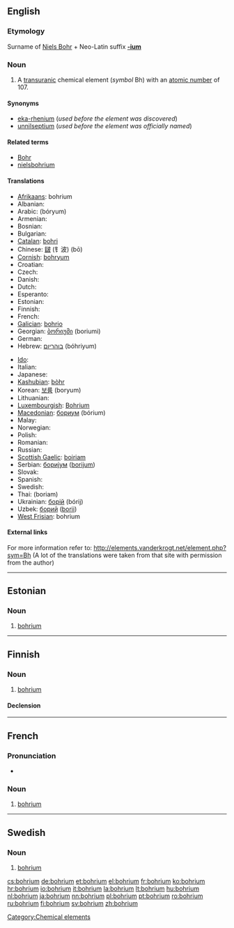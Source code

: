 {{also|Bohrium}}
==English==
{{elements|Bh|seaborgium|Sg|hassium|Hs}}

===Etymology===
Surname of [[w:Niels Bohr|Niels Bohr]] + Neo-Latin suffix '''[[-ium]]'''

===Noun===
{{en-noun|-}}
{{wikipedia}}

# A [[transuranic]] chemical element (''symbol'' Bh) with an [[atomic number]] of 107.

====Synonyms====
* [[eka-rhenium]] (''used before the element was discovered'')
* [[unnilseptium]] (''used before the element was officially named'')

====Related terms====
* [[w:Niels Bohr|Bohr]]
* [[nielsbohrium]]

====Translations====
{{trans-top|chemical element}}
* [[Afrikaans]]: bohrium
* Albanian: {{t-|sq|borium|xs=Albanian}}
* Arabic: {{Arab|[[بوريوم]]}} (bóryum) {{m}}
* Armenian: {{t-|hy|բորիում|tr=borium}}
* Bosnian: {{t-|bs|bohrij}}
* Bulgarian: {{t-|bg|борий|m|tr=bóriî}}
* [[Catalan]]: [[bohri]]
* Chinese: [[𨨏]] (钅波) (bō)
* [[Cornish]]: [[bohryum]]
* Croatian: {{t+|hr|bohrij}}
* Czech: {{t+|cs|bohrium}}
* Danish: {{t-|da|bohrium}}
* Dutch: {{t+|nl|bohrium|n}}
* Esperanto: {{t-|eo|borio|xs=Esperanto}}
* Estonian: {{t+|et|bohrium}}
* Finnish: {{t+|fi|bohrium}}
* French: {{t+|fr|bohrium|m}}
* [[Galician]]: [[bohrio]]
* Georgian: [[ბორიუმი]] (boriumi)
* German: {{t+|de|Bohrium|n}}
* Hebrew: [[בוהריום]] (bóhriyum)
{{trans-mid}}
* [[Ido]]: {{t+|io|borio|xs=Ido}}
* Italian: {{t+|it|bohrio|m}}
* Japanese: {{t+|ja|ボーリウム|tr=bōriumu}}
* [[Kashubian]]: [[bòhr]]
* Korean: [[보륨]] (boryum)
* Lithuanian: {{t+|lt|boris|xs=Lithuanian}}
* [[Luxembourgish]]: [[Bohrium]] {{n}}
* [[Macedonian]]: [[бориум]] (bórium) {{m}}
* Malay: {{t-|ms|bohrium|xs=Malay}}
* Norwegian: {{t-|no|bohrium}}
* Polish: {{t+|pl|bohr|m}}
* Romanian: {{t+|ro|bohriu|n}}
* Russian: {{t+|ru|борий|m|tr=bórij}}
* [[Scottish Gaelic]]: [[boiriam]]
* Serbian: [[бориjум]] ([[borijum]]) {{m}}
* Slovak: {{t-|sk|bohrium}}
* Spanish: {{t+|es|bohrio|m}}
* Swedish: {{t+|sv|bohrium|n}}
* Thai: {{Thai|[[มอหเรียม]]}} (boriam)
* Ukrainian: [[борiй]] (bórij) {{m}}
* Uzbek: [[борий]] ([[borii]])
* [[West Frisian]]: bohrium
{{trans-bottom}}

====External links====
For more information refer to:
http://elements.vanderkrogt.net/element.php?sym=Bh
(A lot of the translations were taken from that site with permission from the author)

[[Category:Chemical elements]]

----

==Estonian==

===Noun===
{{infl|et|noun}}

# {{chemical element|lang=et}} [[#English|bohrium]]

----

==Finnish==
{{wikipedia|lang=fi}}

===Noun===
{{infl|fi|noun}}

# {{chemical element|lang=fi}} [[#English|bohrium]]

====Declension====
{{fi-decl-risti|bohrium}}

----

==French==

===Pronunciation===
* {{IPA|lang=fr|/bɔ.ʁjɔm/ }}

===Noun===
{{fr-noun|m}}

# {{element|lang=fr}} [[bohrium#English|bohrium]]

----

==Swedish==
{{wikipedia|lang=sv}}

===Noun===
{{sv-noun|g=n}}
{{sv-noun-unc-n|2=bohriumet}}

# {{context|chemical element|lang=sv}} [[#English|bohrium]]

[[cs:bohrium]]
[[de:bohrium]]
[[et:bohrium]]
[[el:bohrium]]
[[fr:bohrium]]
[[ko:bohrium]]
[[hr:bohrium]]
[[io:bohrium]]
[[it:bohrium]]
[[la:bohrium]]
[[lt:bohrium]]
[[hu:bohrium]]
[[nl:bohrium]]
[[ja:bohrium]]
[[nn:bohrium]]
[[pl:bohrium]]
[[pt:bohrium]]
[[ro:bohrium]]
[[ru:bohrium]]
[[fi:bohrium]]
[[sv:bohrium]]
[[zh:bohrium]]